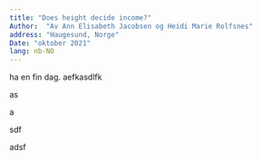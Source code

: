 ```yaml
---
title: "Does height decide income?"
Author:  "Av Ann Elisabeth Jacobsen og Heidi Marie Rolfsnes"
address: "Haugesund, Norge"
Date: "oktober 2021"
lang: nb-NO 
---
```


ha en fin dag. aefkasdlfk

as

a

sdf

adsf

